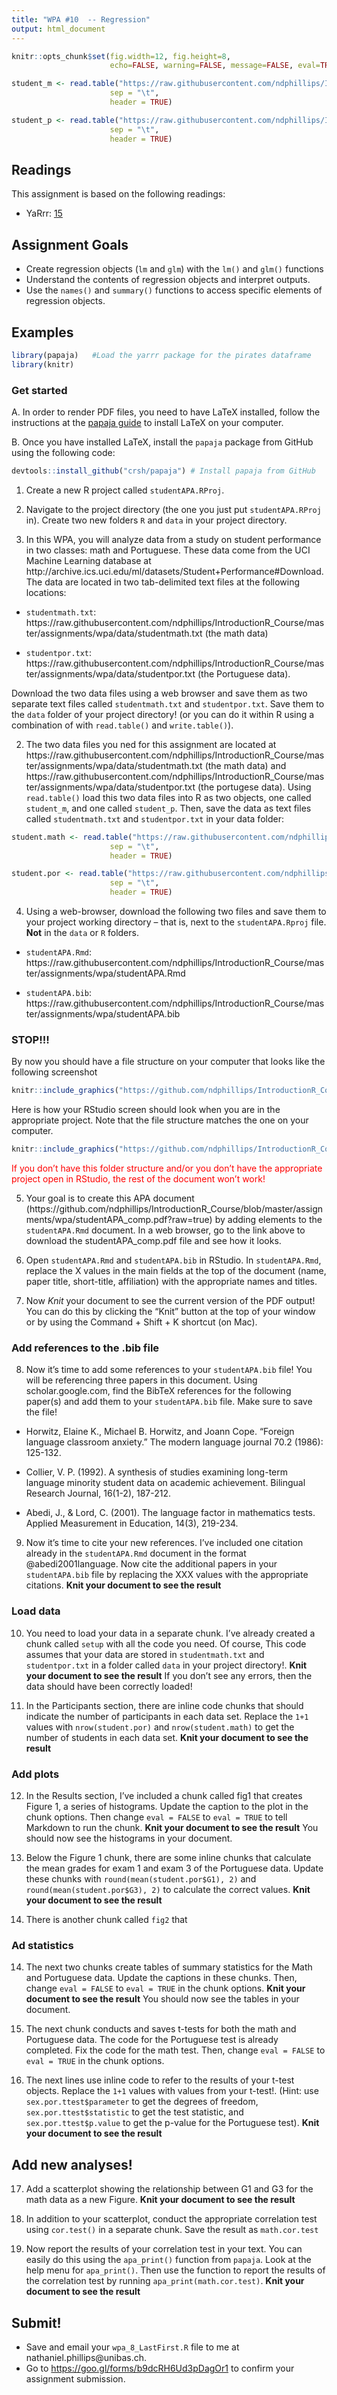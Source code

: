 ```yaml
---
title: "WPA #10  -- Regression"
output: html_document
---
```


```r
knitr::opts_chunk$set(fig.width=12, fig.height=8,
                      echo=FALSE, warning=FALSE, message=FALSE, eval=TRUE, fig.align = 'center', out.width = "70%")

student_m <- read.table("https://raw.githubusercontent.com/ndphillips/IntroductionR_Course/master/assignments/wpa/data/studentmath.txt",
                      sep = "\t",
                      header = TRUE)

student_p <- read.table("https://raw.githubusercontent.com/ndphillips/IntroductionR_Course/master/assignments/wpa/data/studentpor.txt",
                      sep = "\t",
                      header = TRUE)
```


## Readings

This assignment is based on the following readings:

- YaRrr: [15](https://bookdown.org/ndphillips/YaRrr/regression.html)

## Assignment Goals

- Create regression objects (`lm` and `glm`) with the `lm()` and `glm()` functions
- Understand the contents of regression objects and interpret outputs.
- Use the `names()` and `summary()` functions to access specific elements of regression objects.

## Examples

```r

library(papaja)   #Load the yarrr package for the pirates dataframe
library(knitr)


```


### Get started

A. In order to render PDF files, you need to have LaTeX installed, follow the instructions at the [papaja guide](http://www.rpubs.com/YaRrr/papaja_guide) to install LaTeX on your computer.

B. Once you have installed LaTeX, install the `papaja` package from GitHub using the following code:

```r

devtools::install_github("crsh/papaja") # Install papaja from GitHub
```


1. Create a new R project called `studentAPA.RProj`.

2. Navigate to the project directory (the one you just put `studentAPA.RProj` in). Create two new folders `R` and `data` in your project directory.

3. In this WPA, you will analyze data from a study on student performance in two classes: math and Portuguese. These data come from the UCI Machine Learning database at http://archive.ics.uci.edu/ml/datasets/Student+Performance#Download. The data are located in two tab-delimited text files at the following locations:

- `studentmath.txt`: https://raw.githubusercontent.com/ndphillips/IntroductionR_Course/master/assignments/wpa/data/studentmath.txt (the math data)

- `studentpor.txt`: https://raw.githubusercontent.com/ndphillips/IntroductionR_Course/master/assignments/wpa/data/studentpor.txt (the Portuguese data). 

Download the two data files using a web browser and save them as two separate text files called `studentmath.txt` and `studentpor.txt`. Save them to the `data` folder of your project directory! (or you can do it within R using a combination of with `read.table()` and `write.table()`).

2. The two data files you ned for this assignment are located at https://raw.githubusercontent.com/ndphillips/IntroductionR_Course/master/assignments/wpa/data/studentmath.txt (the math data) and https://raw.githubusercontent.com/ndphillips/IntroductionR_Course/master/assignments/wpa/data/studentpor.txt (the portugese data). Using `read.table()` load this two data files into R as two objects, one called `student_m`, and one called `student_p`. Then, save the data as text files called `studentmath.txt` and `studentpor.txt` in your data folder:

```r
student.math <- read.table("https://raw.githubusercontent.com/ndphillips/IntroductionR_Course/master/assignments/wpa/data/studentmath.txt",
                      sep = "\t",
                      header = TRUE)

student.por <- read.table("https://raw.githubusercontent.com/ndphillips/IntroductionR_Course/master/assignments/wpa/data/studentpor.txt",
                      sep = "\t",
                      header = TRUE)
```

4. Using a web-browser, download the following two files and save them to your project working directory -- that is, next to the `studentAPA.Rproj` file. **Not** in the `data` or `R` folders.

- `studentAPA.Rmd`: https://raw.githubusercontent.com/ndphillips/IntroductionR_Course/master/assignments/wpa/studentAPA.Rmd

- `studentAPA.bib`: https://raw.githubusercontent.com/ndphillips/IntroductionR_Course/master/assignments/wpa/studentAPA.bib


### STOP!!!

By now you should have a file structure on your computer that looks like the following screenshot

```r
knitr::include_graphics("https://github.com/ndphillips/IntroductionR_Course/blob/master/assignments/wpa/images/studentAPA_files_ss.png?raw=true")
```


Here is how your RStudio screen should look when you are in the appropriate project. Note that the file structure matches the one on your computer.

```r
knitr::include_graphics("https://github.com/ndphillips/IntroductionR_Course/blob/master/assignments/wpa/images/studentAPA_project_ss.png?raw=true")
```


<font color = "red">If you don't have this folder structure and/or you don't have the appropriate project open in RStudio, the rest of the document won't work!</font>

5. Your goal is to create this APA document (https://github.com/ndphillips/IntroductionR_Course/blob/master/assignments/wpa/studentAPA_comp.pdf?raw=true) by adding elements to the `studentAPA.Rmd` document. In a web browser, go to the link above to download the studentAPA_comp.pdf file and see how it looks.

6. Open `studentAPA.Rmd` and `studentAPA.bib` in RStudio. In `studentAPA.Rmd`, replace the X values in the main fields at the top of the document (name, paper title, short-title, affiliation) with the appropriate names and titles.

7. Now *Knit* your document to see the current version of the PDF output! You can do this by clicking the "Knit" button at the top of your window or by using the Command + Shift + K shortcut (on Mac).

### Add references to the .bib file

8. Now it's time to add some references to your `studentAPA.bib` file! You will be referencing three papers in this document. Using scholar.google.com, find the BibTeX references for the following paper(s) and add them to your `studentAPA.bib` file. Make sure to save the file!

- Horwitz, Elaine K., Michael B. Horwitz, and Joann Cope. "Foreign language classroom anxiety." The modern language journal 70.2 (1986): 125-132.

- Collier, V. P. (1992). A synthesis of studies examining long-term language minority student data on academic achievement. Bilingual Research Journal, 16(1-2), 187-212.

- Abedi, J., & Lord, C. (2001). The language factor in mathematics tests. Applied Measurement in Education, 14(3), 219-234.

9. Now it's time to cite your new references. I've included one citation already in the `studentAPA.Rmd` document in the format \@abedi2001language. Now cite the additional papers in your `studentAPA.bib` file by replacing the XXX values with the appropriate citations. **Knit your document to see the result**

### Load data

10. You need to load your data in a separate chunk. I've already created a chunk called `setup` with all the code you need. Of course, This code assumes that your data are stored in `studentmath.txt` and `studentpor.txt` in a folder called `data` in your project directory!. **Knit your document to see the result** If you don't see any errors, then the data should have been correctly loaded!

11. In the Participants section, there are inline code chunks that should indicate the number of participants in each data set. Replace the `1+1` values with `nrow(student.por)` and `nrow(student.math)` to get the number of students in each data set. **Knit your document to see the result**

### Add plots

12. In the Results section, I've included a chunk called fig1 that creates Figure 1, a series of histograms. Update the caption to the plot in the chunk options. Then change `eval = FALSE` to `eval = TRUE` to tell Markdown to run the chunk. **Knit your document to see the result** You should now see the histograms in your document.

13. Below the Figure 1 chunk, there are some inline chunks that calculate the mean grades for exam 1 and exam 3 of the Portuguese data. Update these chunks with `round(mean(student.por$G1), 2)` and `round(mean(student.por$G3), 2)` to calculate the correct values. **Knit your document to see the result**

14. There is another chunk called `fig2` that 


### Ad statistics

14. The next two chunks create tables of summary statistics for the Math and Portuguese data. Update the captions in these chunks. Then, change `eval = FALSE` to `eval = TRUE` in the chunk options. **Knit your document to see the result** You should now see the tables in your document.

15. The next chunk conducts and saves t-tests for both the math and Portuguese data. The code for the Portuguese test is already completed. Fix the code for the math test. Then, change `eval = FALSE` to `eval = TRUE` in the chunk options.

16. The next lines use inline code to refer to the results of your t-test objects. Replace the `1+1` values with values from your t-test!. (Hint: use `sex.por.ttest$parameter` to get the degrees of freedom, `sex.por.ttest$statistic` to get the test statistic, and `sex.por.ttest$p.value` to get the p-value for the Portuguese test).  **Knit your document to see the result**

## Add new analyses!

17. Add a scatterplot showing the relationship between G1 and G3 for the math data as a new Figure. **Knit your document to see the result**

18. In addition to your scatterplot, conduct the appropriate correlation test using `cor.test()` in a separate chunk. Save the result as `math.cor.test`

19. Now report the results of your correlation test in your text. You can easily do this using the `apa_print()` function from `papaja`. Look at the help menu for `apa_print()`. Then use the function to report the results of the correlation test by running `apa_print(math.cor.test)`. **Knit your document to see the result**



## Submit!

- Save and email your `wpa_8_LastFirst.R` file to me at nathaniel.phillips@unibas.ch.
- Go to [https://goo.gl/forms/b9dcRH6Ud3pDagOr1](https://goo.gl/forms/b9dcRH6Ud3pDagOr1) to confirm your assignment submission.

